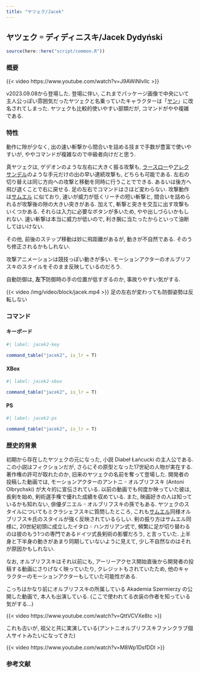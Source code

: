 ```yaml
---
title: "ヤツェク/Jacek"
---
```


## ヤツェク゠ディディニスキ/Jacek Dydyński {#sec-Jacek}

```r
source(here::here("script/common.R"))
```

### 概要 {-}

{{< video https://www.youtube.com/watch?v=J9AWiNIvllc >}}

v2023.09.08から登場した. 登場に伴い, これまでパッケージ画像で中央にいて主人公っぽい雰囲気だったヤツェクと名乗っていたキャラクターは「[ヤン](Jan.qmd#sec-Jan)」に改名されてしまった. ヤツェクも比較的使いやすい部類だが, コマンドがやや複雑である.

### 特性 {-}

動作に隙が少なく, 出の速い斬撃から間合いを詰める技まで手数が豊富で使いやすいが, ややコマンドが複雑なので中級者向けだと思う.

真ヤツェクは, ゲデオンのような左右に大きく振る攻撃も, [ラースロー](Laszlo.qmd#sec-Laszlo)や[アレクサンデル](Aleksander.qmd#sec-Aleksander)のような手元だけの出の早い連続攻撃も, どちらも可能である. 左右の切り替えは同じ方向への攻撃と移動を同時に行うことでできる. あるいは後方へ飛び退くことで右に戻せる. 足の左右でコマンドはさほど変わらない.
攻撃動作は[サムエル](Samuel.qmd#sec-Samuel) に似ており, 速いが威力が低くリーチの短い斬撃と, 間合いを詰められるが攻撃後の隙の大きい突きがある. 加えて, 斬撃と突きを交互に出す攻撃もいくつかある. それらは入力に必要なボタンが多いため, やや出しづらいかもしれない. 速い斬撃は本当に威力が低いので, 利き腕に当たったからといって油断してはいけない.

その他, 前後のステップ移動は妙に飛距離があるが, 動きが不自然である. そのうち修正されるかもしれない.

攻撃アニメーションは競技っぽい動きが多い. モーションアクターのオルブリフスキのスタイルをそのまま反映しているのだろう.

自動防御は, **左下**防御時の手の位置が低すぎるのか, 事故りやすい気がする.

{{< video /img/video/block/jacek.mp4 >}}
足の左右が変わっても防御姿勢は反転しない

### コマンド {-}

:::{.panel-tabset}

#### キーボード

```r
#| label: jacek2-key

command_table("jacek2", is_lr = T)
```

#### XBox

```r
#| label: jacek2-xbox

command_table("jacek2", is_lr = T)
```

#### PS

```r
#| label: jacek2-ps

command_table("jacek2", is_lr = T)
```

:::

### 歴史的背景 {-}

初期から存在したヤツェクの元になった, 小説 Diabeł Łańcucki の主人公である. この小説はフィクションだが, さらにその原型となった17世紀の人物が実在する. 著作権の許可が取れたのか, 旧来のヤツェクの名前を奪って登場した. 開発者の投稿した動画では, モーションアクターのアントニ゠オルブリフスキ (Antoni Olbrychski) が大々的に宣伝されている. 以前の動画でも何度か映っていた彼は, 長剣を始め, 剣術選手権で優れた成績を収めている. また, 映画好きの人は知っているかも知れない, 俳優ダニエル゠オルブリフスキの孫でもある. ヤツェクのスタイルについてもミクラシェフスキに質問したところ, これも[サムエル](#Samuel)同様オルブリフスキ氏のスタイルが強く反映されているらしい. 剣の振り方はサムエル同様に, 20世紀初頭に成立したイタロ゠ハンガリアン式で, 頻繁に足が切り替わるのは彼のもう1つの専門であるドイツ式長剣術の影響だろう, と言っていた. 上半身と下半身の動きがあまり同期していないように見えて, 少し不自然なのはそれが原因かもしれない.

なお, オルブリフスキはそれ以前にも, アーリーアクセス開始直後から開発者の投稿する動画にさりげなく映っていたり, クレジットもされていたため, 他のキャラクターのモーションアクターもしていた可能性がある.

こっちはかなり前にオルブリフスキの所属している Akademia Szermierzy の公開した動画で, 本人も出演している. (ここで使われてる衣装の作者を知っている気がする...)

{{< video https://www.youtube.com/watch?v=QttVCVXe8tc >}}

これも古いが, 祖父と共に実演している(アントニオルブリフスキファンクラブ個人サイトみたいになってきた)

{{< video https://www.youtube.com/watch?v=M8Wp1DsfDDI >}}


### 参考文献

::: {#refs}
:::
